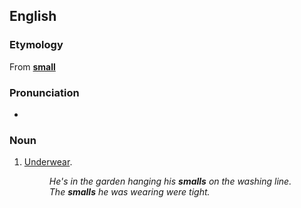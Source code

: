 ==English==

===Etymology===
From '''[[small]]'''

===Pronunciation===
*{{rhymes|ɔːlz}}

===Noun===
{{en-plural-noun}}

# {{context|British|Australia|informal}} [[underwear|Underwear]].
#:''He's in the garden hanging his '''smalls''' on the washing line.''
#:''The '''smalls''' he was wearing were tight.''